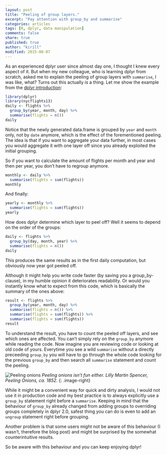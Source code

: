 ```yaml
---
layout: post
title: "Peeling of group layers."
excerpt: "Pay attention with group_by and summarise"
categories: articles
tags: [R, dplyr, data manipulation]
comments: false
share: true
published: true
author: "kirill"
modified: 2015-08-07
---
```


<span class = "dropcap">A</span>s an experienced dplyr user since almost day one, I thought I knew every aspect of it. But when my new colleague, who is learning dplyr from scratch, asked me to explain the peeling of group layers with `summarise`, I was like, what?
Turns out this actually *is* a thing. Let me show the example from the [dplyr introduction](https://cran.rstudio.com/web/packages/dplyr/vignettes/introduction.html):

```r
library(dplyr)
library(nycflights13)
daily <- flights %>% 
  group_by(year, month, day) %>%
  summarise(flights = n())
daily
```

Notice that the newly generated data.frame is grouped by `year` and `month` only, not by `date` anymore, which is the effect of the forementioned peeling. The idea is that if you want to aggregate your data further, in most cases you would aggregate it with one layer off since you already exploited the initial grouping.

So if you want to calculate the amount of flights per month and year and then per year, you don't have to regroup anymore.

```r
monthly <- daily %>% 
  summarise(flights = sum(flights))
monthly
```

And finally:
```r
yearly <- monthly %>% 
  summarise(flights = sum(flights))
yearly
```

How does dplyr determine which layer to peel off? Well it seems to depend on the order of the groups:

```r
daily <- flights %>% 
  group_by(day, month, year) %>%
  summarise(flights = n())
daily
```

This produces the same results as in the first daily computation, but obviously now year got peeled off.

Although it might help you write code faster (by saving you a group_by-clause), in my humble opinion it deteriorates readability. Or would you instantly know what to expect from this code, which is basically the summary of the ones above:

```r
result <- flights %>% 
  group_by(year, month, day) %>%
  summarise(flights = n()) %>%
  summarise(flights = sum(flights)) %>%
  summarise(flights = sum(flights))
result
```

To understand the result, you have to count the peeled off layers, and see which ones are affected. You can't simply rely on the `group_by` anymore while reading the code. Now imagine you are reviewing code or looking at old code of yours. Everytime you see a wild `summarise` without a directly preceeding `group_by` you will have to go through the whole code looking for the previous `group_by` and then search all `summarise` statement and count the peeling. 

![Peeling onions]({{ site.url }}/images/spencer-peeling-onions.jpg)
*Peeling onions isn't fun either. Lilly Martin Spencer, Peeling Onions, ca. 1852.*
{: .image-right}

While it might be a convenient way for quick and dirty analysis, I would not use it in production code and my best practice is to always explicitly use a `group_by` statement right before a `summarise`. Keeping in mind that the behaviour of `group_by` already changed from adding groups to overriding groups completely in dplyr 2.0, safest thing you can do is even to add an `ungroup` statement right before grouping.

Another problem is that some users might not be aware of this behaviour (I wasn't, therefore the blog post) and might be surprised by the somewhat counterintuitive results.

So be aware with this behaviour and you can keep enjoying dplyr!
